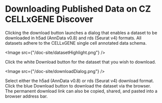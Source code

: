 # Downloading Published Data on CZ CELLxGENE Discover

Clicking the download button launches a dialog that enables a dataset to be downloaded in h5ad (AnnData v0.8) and rds (Seurat v4) formats. All datasets adhere to the CELLxGENE single cell annotated data schema.

<Image src={"/doc-site/datasetHighlight.png"} />

Click the white Download button for the dataset that you wish to download.

<Image src={"/doc-site/downloadDialog.png"} />

Select either the h5ad (AnnData v0.8) or rds (Seurat v4) download format. Click the blue Download button to download the dataset via the browser. The permanent download link can also be copied, shared, and pasted into a browser address bar.
